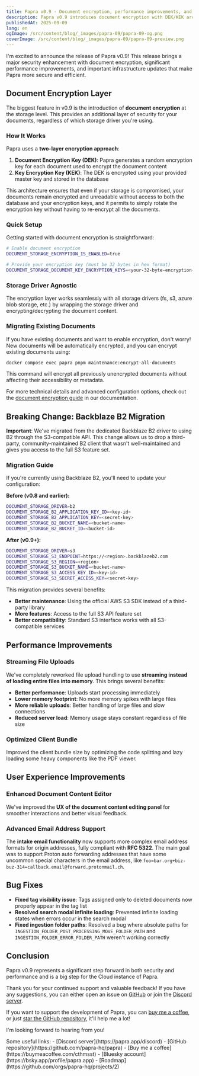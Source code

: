 ```yaml
---
title: Papra v0.9 - Document encryption, performance improvements, and streamlined storage
description: Papra v0.9 introduces document encryption with DEK/KEK architecture, migrates Backblaze B2 to S3, adds streaming uploads, and brings significant performance and UX improvements.
publishedAt: 2025-09-09
lang: en
ogImage: /src/content/blog/_images/papra-09/papra-09-og.png
coverImage: /src/content/blog/_images/papra-09/papra-09-preview.png
---
```


I'm excited to announce the release of Papra v0.9! This release brings a major security enhancement with document encryption, significant performance improvements, and important infrastructure updates that make Papra more secure and efficient.

## Document Encryption Layer

The biggest feature in v0.9 is the introduction of **document encryption** at the storage level. This provides an additional layer of security for your documents, regardless of which storage driver you're using.

### How It Works

Papra uses a **two-layer encryption approach**:

1. **Document Encryption Key (DEK)**: Papra generates a random encryption key for each document used to encrypt the document content
2. **Key Encryption Key (KEK)**: The DEK is encrypted using your provided master key and stored in the database

This architecture ensures that even if your storage is compromised, your documents remain encrypted and unreadable without access to both the database and your encryption keys, and it permits to simply rotate the encryption key without having to re-encrypt all the documents.

### Quick Setup

Getting started with document encryption is straightforward:

```bash
# Enable document encryption
DOCUMENT_STORAGE_ENCRYPTION_IS_ENABLED=true

# Provide your encryption key (must be 32 bytes in hex format)
DOCUMENT_STORAGE_DOCUMENT_KEY_ENCRYPTION_KEYS=<your-32-byte-encryption-key-in-hex>
```

### Storage Driver Agnostic

The encryption layer works seamlessly with all storage drivers (fs, s3, azure blob storage, etc.) by wrapping the storage driver and encrypting/decrypting the document content.

### Migrating Existing Documents

If you have existing documents and want to enable encryption, don't worry! New documents will be automatically encrypted, and you can encrypt existing documents using:

```bash
docker compose exec papra pnpm maintenance:encrypt-all-documents
```

This command will encrypt all previously unencrypted documents without affecting their accessibility or metadata.

For more technical details and advanced configuration options, check out the [document encryption guide](https://docs.papra.app/guides/document-encryption) in our documentation.

## Breaking Change: Backblaze B2 Migration

**Important**: We've migrated from the dedicated Backblaze B2 driver to using B2 through the S3-compatible API. This change allows us to drop a third-party, community-maintained B2 client that wasn't well-maintained and gives you access to the full S3 feature set.

### Migration Guide

If you're currently using Backblaze B2, you'll need to update your configuration:

**Before (v0.8 and earlier):**
```bash
DOCUMENT_STORAGE_DRIVER=b2
DOCUMENT_STORAGE_B2_APPLICATION_KEY_ID=<key-id>
DOCUMENT_STORAGE_B2_APPLICATION_KEY=<secret-key>
DOCUMENT_STORAGE_B2_BUCKET_NAME=<bucket-name>
DOCUMENT_STORAGE_B2_BUCKET_ID=<bucket-id>
```

**After (v0.9+):**
```bash
DOCUMENT_STORAGE_DRIVER=s3
DOCUMENT_STORAGE_S3_ENDPOINT=https://<region>.backblazeb2.com
DOCUMENT_STORAGE_S3_REGION=<region>
DOCUMENT_STORAGE_S3_BUCKET_NAME=<bucket-name>
DOCUMENT_STORAGE_S3_ACCESS_KEY_ID=<key-id>
DOCUMENT_STORAGE_S3_SECRET_ACCESS_KEY=<secret-key>
```

This migration provides several benefits:
- **Better maintenance**: Using the official AWS S3 SDK instead of a third-party library
- **More features**: Access to the full S3 API feature set
- **Better compatibility**: Standard S3 interface works with all S3-compatible services

## Performance Improvements

### Streaming File Uploads

We've completely reworked file upload handling to use **streaming instead of loading entire files into memory**. This brings several benefits:

- **Better performance**: Uploads start processing immediately
- **Lower memory footprint**: No more memory spikes with large files
- **More reliable uploads**: Better handling of large files and slow connections
- **Reduced server load**: Memory usage stays constant regardless of file size

### Optimized Client Bundle

Improved the client bundle size by optimizing the code splitting and lazy loading some heavy components like the PDF viewer.

## User Experience Improvements

### Enhanced Document Content Editor

We've improved the **UX of the document content editing panel** for smoother interactions and better visual feedback.

### Advanced Email Address Support

The **intake email functionality** now supports more complex email address formats for origin addresses, fully compliant with **RFC 5322**. The main goal was to support Proton auto forwarding addresses that have some uncommon special characters in the email address, like `foo=bar.org+biz-buz-314=callback.email@forward.protonmail.ch`.

## Bug Fixes

- **Fixed tag visibility issue**: Tags assigned only to deleted documents now properly appear in the tag list
- **Resolved search modal infinite loading**: Prevented infinite loading states when errors occur in the search modal
- **Fixed ingestion folder paths**: Resolved a bug where absolute paths for `INGESTION_FOLDER_POST_PROCESSING_MOVE_FOLDER_PATH` and `INGESTION_FOLDER_ERROR_FOLDER_PATH` weren't working correctly

## Conclusion

Papra v0.9 represents a significant step forward in both security and performance and is a big step for the Cloud instance of Papra.

Thank you for your continued support and valuable feedback! If you have any suggestions, you can either open an issue on [GitHub](https://github.com/papra-hq/papra/issues) or join the [Discord server](https://papra.app/discord).

If you want to support the development of Papra, you can [buy me a coffee](https://buymeacoffee.com/cthmsst), or just [star the GitHub repository](https://github.com/papra-hq/papra), it'll help me a lot!

I'm looking forward to hearing from you!

<div class="mt-14">
Some useful links:
- [Discord server](https://papra.app/discord)
- [GitHub repository](https://github.com/papra-hq/papra)
- [Buy me a coffee](https://buymeacoffee.com/cthmsst)
- [Bluesky account](https://bsky.app/profile/papra.app)
- [Roadmap](https://github.com/orgs/papra-hq/projects/2)
</div>
